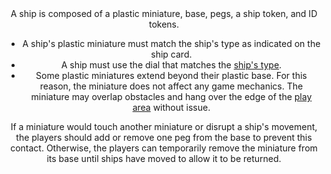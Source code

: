 <Header title="ship" />A ship is composed of a plastic miniature, base, pegs, a ship
token, and ID tokens.

- A ship's plastic miniature must match the ship's type as indicated on the
  ship card.
- A ship must use the dial that matches the [ship's type](/article/Ship_Type).
- Some plastic miniatures extend beyond their plastic base. For this reason,
  the miniature does not affect any game mechanics. The miniature may
  overlap obstacles and hang over the edge of the [play area](/article/Play_Area) without issue.

If a miniature would touch another miniature or disrupt a ship's
movement, the players should add or remove one peg from the base to
prevent this contact. Otherwise, the players can temporarily remove the
miniature from its base until ships have moved to allow it to be returned.
